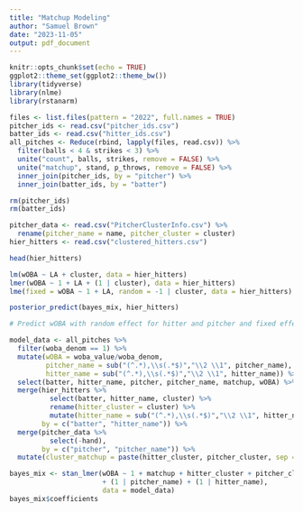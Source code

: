 ```yaml
---
title: "Matchup Modeling"
author: "Samuel Brown"
date: "2023-11-05"
output: pdf_document
---
```


```r
knitr::opts_chunk$set(echo = TRUE)
ggplot2::theme_set(ggplot2::theme_bw()) 
library(tidyverse)
library(nlme)
library(rstanarm)
```

```r
files <- list.files(pattern = "2022", full.names = TRUE)
pitcher_ids <- read.csv("pitcher_ids.csv")
batter_ids <- read.csv("hitter_ids.csv")
all_pitches <- Reduce(rbind, lapply(files, read.csv)) %>%
  filter(balls < 4 & strikes < 3) %>%
  unite("count", balls, strikes, remove = FALSE) %>%
  unite("matchup", stand, p_throws, remove = FALSE) %>% 
  inner_join(pitcher_ids, by = "pitcher") %>% 
  inner_join(batter_ids, by = "batter")

rm(pitcher_ids)
rm(batter_ids)

pitcher_data <- read.csv("PitcherClusterInfo.csv") %>% 
  rename(pitcher_name = name, pitcher_cluster = cluster)
hier_hitters <- read.csv("clustered_hitters.csv")
```

```r
head(hier_hitters)

lm(wOBA ~ LA + cluster, data = hier_hitters)
lmer(wOBA ~ 1 + LA + (1 | cluster), data = hier_hitters)
lme(fixed = wOBA ~ 1 + LA, random = -1 | cluster, data = hier_hitters)
```

```r


posterior_predict(bayes_mix, hier_hitters)

# Predict wOBA with random effect for hitter and pitcher and fixed effects for clusters and interaction of clusters and pitcher handedness

model_data <- all_pitches %>% 
  filter(woba_denom == 1) %>% 
  mutate(wOBA = woba_value/woba_denom,
         pitcher_name = sub("(^.*),\\s(.*$)","\\2 \\1", pitcher_name),
         hitter_name = sub("(^.*),\\s(.*$)","\\2 \\1", hitter_name)) %>% 
  select(batter, hitter_name, pitcher, pitcher_name, matchup, wOBA) %>% 
  merge(hier_hitters %>% 
          select(batter, hitter_name, cluster) %>% 
          rename(hitter_cluster = cluster) %>% 
          mutate(hitter_name = sub("(^.*),\\s(.*$)","\\2 \\1", hitter_name)), 
        by = c("batter", "hitter_name")) %>% 
  merge(pitcher_data %>% 
          select(-hand), 
        by = c("pitcher", "pitcher_name")) %>% 
  mutate(cluster_matchup = paste(hitter_cluster, pitcher_cluster, sep = "_"))

bayes_mix <- stan_lmer(wOBA ~ 1 + matchup + hitter_cluster + pitcher_cluster + cluster_matchup 
                       + (1 | pitcher_name) + (1 | hitter_name), 
                       data = model_data)
bayes_mix$coefficients
```

